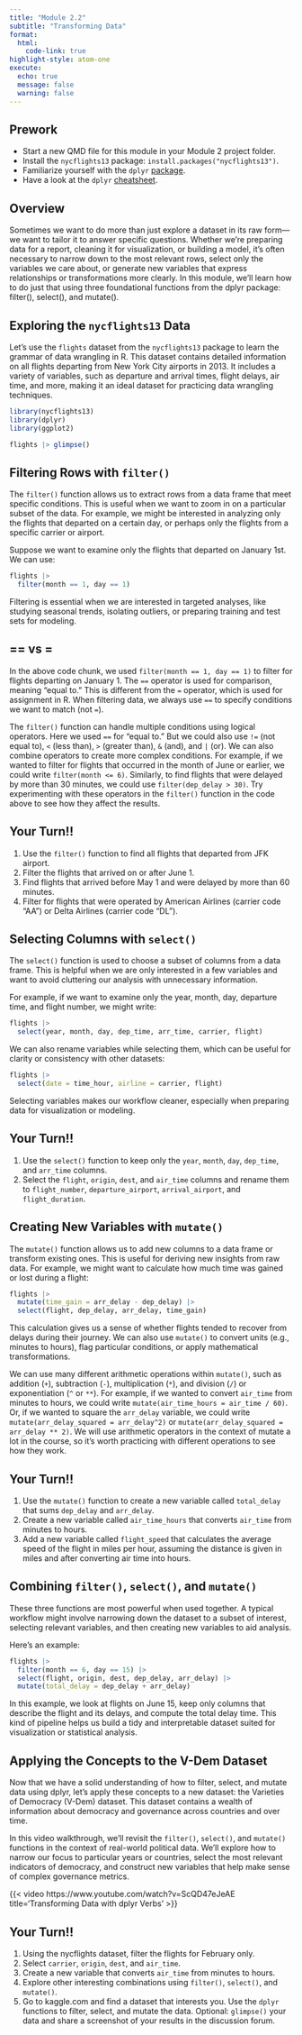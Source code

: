 ```yaml
---
title: "Module 2.2"
subtitle: "Transforming Data"
format: 
  html:
    code-link: true
highlight-style: atom-one
execute: 
  echo: true
  message: false
  warning: false
---
```


::: {.callout-tip}
## Prework
- Start a new QMD file for this module in your Module 2 project folder.
- Install the `nycflights13` package: `install.packages("nycflights13")`.
- Familiarize yourself with the `dplyr` [package](https://dplyr.tidyverse.org/articles/dplyr.html).
- Have a look at the `dplyr` [cheatsheet](https://rstudio.github.io/cheatsheets/data-transformation.pdf).
:::

## Overview

Sometimes we want to do more than just explore a dataset in its raw form—we want to tailor it to answer specific questions. Whether we’re preparing data for a report, cleaning it for visualization, or building a model, it's often necessary to narrow down to the most relevant rows, select only the variables we care about, or generate new variables that express relationships or transformations more clearly. In this module, we’ll learn how to do just that using three foundational functions from the dplyr package: filter(), select(), and mutate().

## Exploring the `nycflights13` Data

Let's use the `flights` dataset from the `nycflights13` package to learn the grammar of data wrangling in R. This dataset contains detailed information on all flights departing from New York City airports in 2013. It includes a variety of variables, such as departure and arrival times, flight delays, air time, and more, making it an ideal dataset for practicing data wrangling techniques.

```r
library(nycflights13)
library(dplyr)
library(ggplot2)

flights |> glimpse()
```

## Filtering Rows with `filter()`

The `filter()` function allows us to extract rows from a data frame that meet specific conditions. This is useful when we want to zoom in on a particular subset of the data. For example, we might be interested in analyzing only the flights that departed on a certain day, or perhaps only the flights from a specific carrier or airport.

Suppose we want to examine only the flights that departed on January 1st. We can use:

```r
flights |>
  filter(month == 1, day == 1)
```

Filtering is essential when we are interested in targeted analyses, like studying seasonal trends, isolating outliers, or preparing training and test sets for modeling.

::: {.callout-important}
## == vs =
In the above code chunk, we used `filter(month == 1, day == 1)` to filter for flights departing on January 1. The `==` operator is used for comparison, meaning "equal to." This is different from the `=` operator, which is used for assignment in R. When filtering data, we always use `==` to specify conditions we want to match (not `=`).
:::

The `filter()` function can handle multiple conditions using logical operators. Here we used `==` for "equal to." But we could also use `!=` (not equal to), `<` (less than), `>` (greater than), `&` (and), and `|` (or). We can also combine operators to create more complex conditions. For example, if we wanted to filter for flights that occurred in the month of June or earlier, we could write `filter(month <= 6)`. Similarly, to find flights that were delayed by more than 30 minutes, we could use `filter(dep_delay > 30)`. Try experimenting with these operators in the `filter()` function in the code above to see how they affect the results.

::: {.callout-warning icon=false}
## Your Turn!! 

1. Use the `filter()` function to find all flights that departed from JFK airport.
2. Filter the flights that arrived on or after June 1.
3. Find flights that arrived before May 1 and were delayed by more than 60 minutes.
4. Filter for flights that were operated by American Airlines (carrier code "AA") or Delta Airlines (carrier code "DL").
:::

## Selecting Columns with `select()`

The `select()` function is used to choose a subset of columns from a data frame. This is helpful when we are only interested in a few variables and want to avoid cluttering our analysis with unnecessary information.

For example, if we want to examine only the year, month, day, departure time, and flight number, we might write:

```r
flights |>
  select(year, month, day, dep_time, arr_time, carrier, flight)
```

We can also rename variables while selecting them, which can be useful for clarity or consistency with other datasets:

```r
flights |>
  select(date = time_hour, airline = carrier, flight)
```

Selecting variables makes our workflow cleaner, especially when preparing data for visualization or modeling.

::: {.callout-warning icon=false}
## Your Turn!!

1. Use the `select()` function to keep only the `year`, `month`, `day`, `dep_time`, and `arr_time` columns.
2. Select the `flight`, `origin`, `dest`, and `air_time` columns and rename them to `flight_number`, `departure_airport`, `arrival_airport`, and `flight_duration`.
:::

## Creating New Variables with `mutate()`

The `mutate()` function allows us to add new columns to a data frame or transform existing ones. This is useful for deriving new insights from raw data. For example, we might want to calculate how much time was gained or lost during a flight:

```r
flights |>
  mutate(time_gain = arr_delay - dep_delay) |>
  select(flight, dep_delay, arr_delay, time_gain)
```

This calculation gives us a sense of whether flights tended to recover from delays during their journey. We can also use `mutate()` to convert units (e.g., minutes to hours), flag particular conditions, or apply mathematical transformations.

We can use many different arithmetic operations within `mutate()`, such as addition (`+`), subtraction (`-`), multiplication (`*`), and division (`/`) or exponentiation (`^` or `**`). For example, if we wanted to convert `air_time` from minutes to hours, we could write `mutate(air_time_hours = air_time / 60)`. Or, if we wanted to square the `arr_delay` variable, we could write `mutate(arr_delay_squared = arr_delay^2)` or `mutate(arr_delay_squared = arr_delay ** 2)`. We will use arithmetic operators in the context of mutate a lot in the course, so it’s worth practicing with different operations to see how they work.

::: {.callout-warning icon=false}
## Your Turn!!

1. Use the `mutate()` function to create a new variable called `total_delay` that sums `dep_delay` and `arr_delay`.
2. Create a new variable called `air_time_hours` that converts `air_time` from minutes to hours.
3. Add a new variable called `flight_speed` that calculates the average speed of the flight in miles per hour, assuming the distance is given in miles and after converting air time into hours.
:::

## Combining `filter()`, `select()`, and `mutate()`

These three functions are most powerful when used together. A typical workflow might involve narrowing down the dataset to a subset of interest, selecting relevant variables, and then creating new variables to aid analysis.

Here’s an example:

```r
flights |>
  filter(month == 6, day == 15) |>
  select(flight, origin, dest, dep_delay, arr_delay) |>
  mutate(total_delay = dep_delay + arr_delay)
```

In this example, we look at flights on June 15, keep only columns that describe the flight and its delays, and compute the total delay time. This kind of pipeline helps us build a tidy and interpretable dataset suited for visualization or statistical analysis.

## Applying the Concepts to the V-Dem Dataset

Now that we have a solid understanding of how to filter, select, and mutate data using dplyr, let's apply these concepts to a new dataset: the Varieties of Democracy (V-Dem) dataset. This dataset contains a wealth of information about democracy and governance across countries and over time.

In this video walkthrough, we’ll revisit the `filter()`, `select()`, and `mutate()` functions in the context of real-world political data. We'll explore how to narrow our focus to particular years or countries, select the most relevant indicators of democracy, and construct new variables that help make sense of complex governance metrics.

{{< video https://www.youtube.com/watch?v=ScQD47eJeAE title='Transforming Data with dplyr Verbs' >}}

::: {.callout-warning icon=false}
## Your Turn!!

1. Using the nycflights dataset, filter the flights for February only.
2. Select `carrier`, `origin`, `dest`, and `air_time`.
3. Create a new variable that converts `air_time` from minutes to hours.
4. Explore other interesting combinations using `filter()`, `select()`, and `mutate()`.
5. Go to kaggle.com and find a dataset that interests you. Use the `dplyr` functions to filter, select, and mutate the data. Optional: `glimpse()` your data and share a screenshot of your results in the discussion forum.
:::
